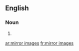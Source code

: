 ==English==

===Noun===
{{head|en|noun plural form|head=[[mirror]] [[image]]s}}

# {{plural of|mirror image|lang=en}}

[[ar:mirror images]]
[[fr:mirror images]]